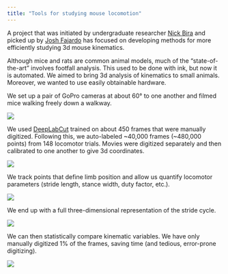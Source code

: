 ```yaml
---
title: "Tools for studying mouse locomotion"
---
```


A project that was initiated by undergraduate researcher [Nick Bira](../people.html#nick-bira-2014-2018) and picked up by [Josh Fajardo](../people.html#josh-fajardo) has focused on developing methods for more efficiently studying 3d mouse kinematics.

Although mice and rats are common animal models, much of the "state-of-the-art" involves footfall analysis. This used to be done with ink, but now it is automated. We aimed to bring 3d analysis of kinematics to small animals. Moreover, we wanted to use easily obtainable hardware.

We set up a pair of GoPro cameras at about 60° to one another and filmed mice walking freely down a walkway.

![](../images/loco1.png)

We used [DeepLabCut](http://www.mackenziemathislab.org/deeplabcut) trained on about 450 frames that were manually digitized. Following this, we auto-labeled ~40,000 frames (~480,000 points) from 148 locomotor trials. Movies were digitized separately and then calibrated to one another to give 3d coordinates.

![](../images/loco2.jpg) 

We track points that define limb position and allow us quantify locomotor parameters (stride length, stance width, duty factor, etc.).

![](../images/loco3.jpg)

We end up with a full three-dimensional representation of the stride cycle.

![](../images/loco4.jpg)

We can then statistically compare kinematic variables. We have only manually digitized 1% of the frames, saving time (and tedious, error-prone digitizing).

![](../images/loco5.jpg)
